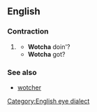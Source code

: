 ==English==

===Contraction===
{{en-cont}}

# {{context|slang|eye-dialect|uncommon|lang=en}} {{contraction of|[[what]] [[you]]|lang=en}}
#* '''Wotcha''' doin'?
#* '''Wotcha''' got?

===See also===
*[[wotcher]]

[[Category:English eye dialect]]
